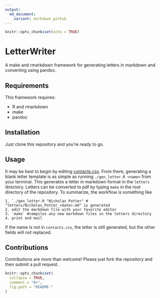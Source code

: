```yaml
---
output:
  md_document:
    variant: markdown_github
---
```


```r
knitr::opts_chunk$set(echo = TRUE)
```

# LetterWriter
A make and rmarkdown framework for generating letters in markdown and converting using pandoc.

## Requirements
This framework requires:

* R and rmarkdown
* make
* pandoc

## Installation
Just clone this repository and you're ready to go.

## Usage
It may be best to begin by editing [contacts.csv](contacts.csv). From there, generating a blank letter template is as simple as running `./gen_letter.R <name>` from your terminal. This generates a letter in markdown format in the `letters` directory. Letters can be converted to pdf by typing `make` in the root directory of the repository. To summarize, the workflow is something like

```
1. `./gen_letter.R "Nicholas Potter" # "letters/Nicholas_Potter_<date>.md" is generated
2. edit the markdown file with your favorite editor
3. `make` #compiles any new markdown files in the letters directory
4. print and mail
```

If the name is not in `contacts.csv`, the letter is still generated, but the other fields will not replaced.

## Contributions
Contributions are more than welcome! Please just fork the repository and then submit a pull request.


```r
knitr::opts_chunk$set(
  collapse = TRUE,
  comment = "#>",
  fig.path = "README-"
)
```
